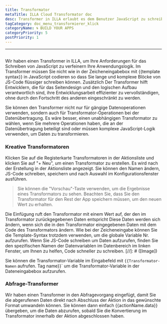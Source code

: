 ```yaml
---
title: Transformator
metaTitle: ILLA Cloud Transformator doc
desc: Transformer in ILLA erlaubt es dem Benutzer JavaScript zu schreiben um die Anwendungslogik zu verfeinern
tagCategory: doc_menu_transformierer_klick
categoryName: 🌀 BUILD YOUR APPS
categoryPriority: 5
postPriority: 1
---
```


* * *

## <Heading hidden>Transformator</Heading>

Wir haben einen Transformer in ILLA, um Ihre Anforderungen für das Schreiben von JavaScript zu verfeinern Ihre Anwendungslogik. Im Transformer müssen Sie nicht wie in der Zeicheneingabebox mit {{template syntax}} in JavaScript codieren so dass Sie lange und komplexe Blöcke von JS-Code flüssiger schreiben können. Zusätzlich Der Transformer hilft Entwicklern, die für das Seitendesign und den logischen Aufbau verantwortlich sind, ihre Entwicklungsarbeit effizienter zu vervollständigen, ohne durch den Fortschritt des anderen eingeschränkt zu werden.

Sie können den Transformer nicht nur für gängige Datenoperationen verwenden, sondern auch für Transformator-Operationen bei der Datenübertragung. Es wäre besser, einen unabhängigen Transformator zu wählen, wenn Sie mehrere Operationen haben, die an der Datenübertragung beteiligt sind oder müssen komplexe JavaScript-Logik verwenden, um Daten zu transformieren.

### Kreative Transformatoren

Klicken Sie auf die Registerkarte Transformatoren in der Aktionsliste und klicken Sie auf "+ Neu", um einen Transformator zu erstellen. Es wird nach der Erstellung in der Aktionsliste angezeigt. Sie können den Namen ändern, JS-Code schreiben, speichern und nach Auswahl im Konfigurationsfenster ausführen.

> Sie können die "Vorschau"-Taste verwenden, um die Ergebnisse eines Transformators zu sehen. Beachten Sie, dass Sie den Transformator für den Rest der App speichern müssen, um den neuen Wert zu erhalten.

Die Einfügung ruft den Transformator mit einem Wert auf, der den im Transformator zurückgegebenen Daten entspricht Diese Daten werden sich ändern, wenn sich die in den Transformator eingegebenen Daten mit dem Code des Transformators ändern. Wie bei der Zeicheneingabe können Sie die Template-Syntax trotzdem verwenden, um die globale Variable Nr. aufzurufen. Wenn Sie JS-Code schreiben um Daten aufzurufen, finden Sie den spezifischen Namen der Datenvariablen im Datenbereich im linken Fenster, um Ihnen zu helfen, Code schneller zu schreiben.
[//]\: # ([Image])

Sie können die Transformator-Variable im Eingabefeld mit `{{Transformator-Namen` aufrufen. Tag name}}\` um die Transformator-Variable in der Dateneingabebox aufzurufen.

### Abfrage-Transformer

Wir haben einen Transformer in den Abfragevorgang eingefügt, damit Sie die abgerufenen Daten direkt nach Abschluss der Aktion in das gewünschte Format umwandeln können. Sie können dann einfach {{actionName.data}} übergeben, um die Daten abzurufen, sobald Sie die Konvertierung im Transformator innerhalb der Aktion abgeschlossen haben.

